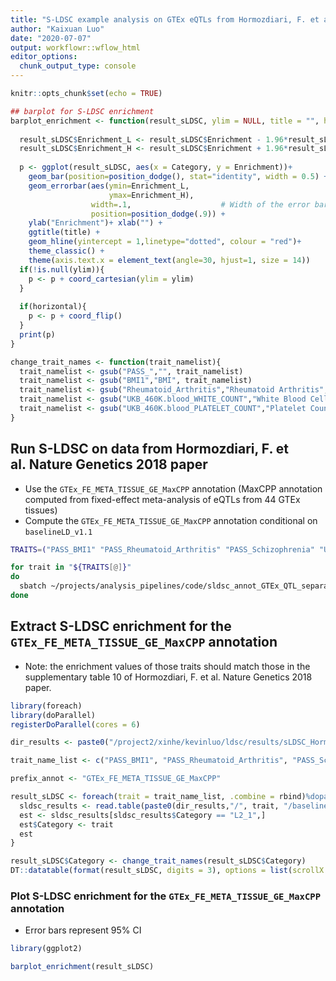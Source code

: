 ```yaml
---
title: "S-LDSC example analysis on GTEx eQTLs from Hormozdiari, F. et al. Nature Genetics 2018 paper"
author: "Kaixuan Luo"
date: "2020-07-07"
output: workflowr::wflow_html
editor_options:
  chunk_output_type: console
---
```


```r
knitr::opts_chunk$set(echo = TRUE)
```

```r
## barplot for S-LDSC enrichment 
barplot_enrichment <- function(result_sLDSC, ylim = NULL, title = "", horizontal = FALSE){
  
  result_sLDSC$Enrichment_L <- result_sLDSC$Enrichment - 1.96*result_sLDSC$Enrichment_std_error
  result_sLDSC$Enrichment_H <- result_sLDSC$Enrichment + 1.96*result_sLDSC$Enrichment_std_error
  
  p <- ggplot(result_sLDSC, aes(x = Category, y = Enrichment))+
    geom_bar(position=position_dodge(), stat="identity", width = 0.5) +
    geom_errorbar(aes(ymin=Enrichment_L,
                      ymax=Enrichment_H),
                  width=.1,                    # Width of the error bars
                  position=position_dodge(.9)) + 
    ylab("Enrichment")+ xlab("") +
    ggtitle(title) +
    geom_hline(yintercept = 1,linetype="dotted", colour = "red")+
    theme_classic() +
    theme(axis.text.x = element_text(angle=30, hjust=1, size = 14))
  if(!is.null(ylim)){
    p <- p + coord_cartesian(ylim = ylim)
  }
  
  if(horizontal){
    p <- p + coord_flip()
  }
  print(p)
}

change_trait_names <- function(trait_namelist){
  trait_namelist <- gsub("PASS_","", trait_namelist)
  trait_namelist <- gsub("BMI1","BMI", trait_namelist)
  trait_namelist <- gsub("Rheumatoid_Arthritis","Rheumatoid Arthritis", trait_namelist)
  trait_namelist <- gsub("UKB_460K.blood_WHITE_COUNT","White Blood Cell Count", trait_namelist)
  trait_namelist <- gsub("UKB_460K.blood_PLATELET_COUNT","Platelet Count", trait_namelist)
}

```

## Run S-LDSC on data from Hormozdiari, F. et al. Nature Genetics 2018 paper
* Use the `GTEx_FE_META_TISSUE_GE_MaxCPP` annotation (MaxCPP annotation computed from fixed-effect meta-analysis of eQTLs from 44 GTEx tissues)
* Compute the `GTEx_FE_META_TISSUE_GE_MaxCPP` annotation conditional on `baselineLD_v1.1`
```bash

TRAITS=("PASS_BMI1" "PASS_Rheumatoid_Arthritis" "PASS_Schizophrenia" "UKB_460K.blood_WHITE_COUNT" "UKB_460K.blood_PLATELET_COUNT")

for trait in "${TRAITS[@]}"
do
  sbatch ~/projects/analysis_pipelines/code/sldsc_annot_GTEx_QTL_separate_example.sbatch ${trait} GTEx_FE_META_TISSUE_GE_MaxCPP
done

```

## Extract S-LDSC enrichment for the `GTEx_FE_META_TISSUE_GE_MaxCPP` annotation
* Note: the enrichment values of those traits should match those in the supplementary table 10 of Hormozdiari, F. et al. Nature Genetics 2018 paper.
```r
library(foreach)
library(doParallel)
registerDoParallel(cores = 6)

dir_results <- paste0("/project2/xinhe/kevinluo/ldsc/results/sLDSC_Hormozdiari_NG2018/LDSC_QTL/results_sLDSC/")

trait_name_list <- c("PASS_BMI1", "PASS_Rheumatoid_Arthritis", "PASS_Schizophrenia", "UKB_460K.blood_WHITE_COUNT", "UKB_460K.blood_PLATELET_COUNT")

prefix_annot <- "GTEx_FE_META_TISSUE_GE_MaxCPP"

result_sLDSC <- foreach(trait = trait_name_list, .combine = rbind)%dopar%{
  sldsc_results <- read.table(paste0(dir_results,"/", trait, "/baselineLDv1.1/", trait, "_", prefix_annot, "_baselineLDv1.1.results"), header = T, stringsAsFactors = F)
  est <- sldsc_results[sldsc_results$Category == "L2_1",]
  est$Category <- trait
  est
}

result_sLDSC$Category <- change_trait_names(result_sLDSC$Category)
DT::datatable(format(result_sLDSC, digits = 3), options = list(scrollX = TRUE, keys = TRUE, pageLength = 20),rownames = F)

```

### Plot S-LDSC enrichment for the `GTEx_FE_META_TISSUE_GE_MaxCPP` annotation
* Error bars represent 95% CI
```r
library(ggplot2)

barplot_enrichment(result_sLDSC)

```
